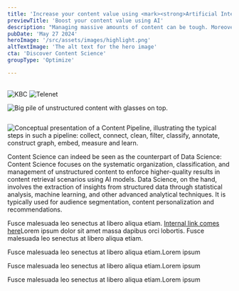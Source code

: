 ```yaml
---
title: 'Increase your content value using <mark><strong>Artificial Intelligence</strong></mark>'
previewTitle: 'Boost your content value using AI'
description: "Managing massive amounts of content can be tough. Moreover, discovery and search pose new challenges given the increasing information overload. AI advancements offer new tools to extract and maximize content value innovatively."
pubDate: 'May 27 2024'
heroImage: '/src/assets/images/highlight.png'
altTextImage: 'The alt text for the hero image'
cta: 'Discover Content Science'
groupType: 'Optimize'

---
```


<HeroHeader 
	headline={frontmatter.title}
    text={frontmatter.description}
    backgroundImage={frontmatter.heroImage} >	
	<Customers headline="Customers we advised on Content Science">
		<Image src={kbc} alt="KBC" class="w-auto h-10"/>
		<Image src={telenet} alt="Telenet" class="w-auto h-10"/>
	</Customers> 
</HeroHeader>

<TeaserWithImage
	align="left" 
	headline="Unsure about LLMs and GPTs? We hear you."
	description="<strong>70%</strong> of all content in your organization is unstructured. How can you make the most of it? We know managing unstructured content can be overwhelming. Without a clear approach to <strong>content governance</strong>, you face efficiency issues that turn processes into time-consuming and costly tasks. Your customers also struggle to find the right information on your digital channels.<br /><br />You might think a Large Language Model (LLM) is the fix, right? But LLMs often lack domain knowledge and can deliver inaccurate information, falling short of providing a truly qualitative experience. That’s where Content Science comes in. It facilitates the <strong>structure and precision</strong> needed to manage your unstructured content effectively, ensuring your customers get accurate and up-to-date information every time.">
	<Image src={content_pile} alt="Big pile of unstructured content with glasses on top." width={512} height={512} class="rounded-xl" />
</TeaserWithImage>

<TilesContainer 
    headline="Benefits of Content Science for your organization"
    description="Techniques like <strong>Retrieval Augmented Generation</strong> (RAG) are not a magic bullet. Without a centralized content governance process and additional content enrichment or context classification, the output of Generative AI models often falls short for high-end production use cases.<br /><br />Content Science, however, is the answer. It focuses on harnessing your unstructured content to its fullest potential by optimizing its lifecycle for AI use cases, ensuring your content is managed effectively and used to its greatest advantage.">
    <SmallTile 
		headline="Prepare your content for AI use cases"
		description="Introduce a Content Pipeline to augment your content before using it in an AI context.">
    </SmallTile>
    <SmallTile 
		headline="Embed up-to-date domain knowledge"
		description="Provide LLMs with extra context by feeding in your organizational knowledge.">
    </SmallTile>
    <SmallTile 
		headline="Enforce more accurate LLM outputs"
		description="Reduce hallucinations by limiting LLM scope to your own private set content.">
    </SmallTile>
    <div slot="bg-image" class="absolute -z-10 w-[250%] md:w-[1240px] h-[1000px] -right-3/4 sm:-right-full lg:-right-1/3 -bottom-20 md:-top-20 bg-contain bg-no-repeat">
      <Image loading="lazy" src={slant} alt="" />
    </div>
</TilesContainer>

<TeaserWithImage 
	headline="Discover Content Pipelines"
	description="Content teams often struggle with content that is siloed, unstructured, and scattered across various sources. A Content Pipeline allows you to apply the discipline of Content Science by <strong>transforming raw content</strong> into structured, annotated, and accessible information, significantly enhancing the performance of applied AI models.<br /><br />A Content Pipeline <strong>complements</strong> your RAG setup by collecting and connecting diverse data sources. It begins by cleaning and filtering the content to remove noise and irrelevant information. Then, classification and annotation processes organize the content into meaningful categories and add valuable metadata. Constructing a <strong>knowledge graph</strong> embeds these structured insights, creating rich, interconnected data representations.">
	<Image src={content_pipeline} alt="Conceptual presentation of a Content Pipeline, illustrating the typical steps in such a pipeline: collect, connect, clean, filter, classify, annotate, construct graph, embed, measure and learn." width={968} class="rounded-xl" />
</TeaserWithImage>

<TeaserWithImage 
	headline="Typical use cases for Content Pipelines"
	description="Content pipelines can be used in various business scenarios, such as:
	<ul>
		<li>Customer Support Automation: Improve AI chatbots and virtual assistants with accurate, up-to-date information for better customer service.</li>
		<li>Knowledge Management: Organize and structure large volumes of internal documents, making it easier for employees to find and use information.</li>
		<li>Content Personalization: Deliver tailored content to users based on their preferences and behavior, boosting engagement and conversion rates.</li>
		<li>Regulatory Compliance: Ensure all content meets industry regulations by systematically categorizing and tagging it for easy retrieval and audits.</li>
		<li>Product Information Management: Structure product data for e-commerce platforms, ensuring consistency and accuracy across all channels.</li>
	</ul>
	<p>At Amexio, we know that defining initial business cases can be tough. That’s why we offer support in this crucial first step, helping you package a content pipeline as part of a larger content science strategy. While we focus on building a comprehensive content science strategy, we also help define a first concrete use-case that immediately shows business value.</p>">
</TeaserWithImage>
  
<Highlight 
	title="Ready to set up your Content Pipeline?"
	text="Let's meet up and discuss the first steps on how to kickstart a Content Science initiative in your organization."
	image='/src/assets/images/leuvenoffice_2.jpg'
	buttonText="Book a meeting with one of our experts"
	link="google.be"
	/>

<Faq headline="Questions we usually get">
	<FaqQuestion
		headline="Is Content Science related to Data Science?"
		headlineTag="h3"> 
		<p>Content Science can indeed be seen as the counterpart of Data Science: Content Science focuses on the systematic organization, classification, and management of unstructured content to enforce higher-quality results in content retrieval scenarios using AI models. Data Science, on the hand, involves the extraction of insights from structured data through statistical analysis, machine learning, and other advanced analytical techniques. It is typically used for audience segmentation, content personalization and recommendations.</p>
	</FaqQuestion>
	<FaqQuestion 
		headline="What are the first steps to take?"
		headlineTag="h3" >
		<p>Fusce malesuada leo senectus at libero aliqua etiam. <a href="#internal link">Internal link comes here</a>Lorem ipsum dolor sit amet massa dapibus orci lobortis. Fusce malesuada leo senectus at libero aliqua etiam.</p>
	</FaqQuestion>
	<FaqQuestion 
		headline="Can AmeXio Fuse help me get started?">
		<p>Fusce malesuada leo senectus at libero aliqua etiam.Lorem ipsum</p>
	</FaqQuestion>
	<FaqQuestion 
		headline="What are the biggest challenges when deploying AI-augmented search?">
		<p>Fusce malesuada leo senectus at libero aliqua etiam.Lorem ipsum</p>
	</FaqQuestion>
	<FaqQuestion 
		headline="Which technology is typically used to implement a Content Pipeline in practice?">
		<p>Fusce malesuada leo senectus at libero aliqua etiam.Lorem ipsum</p>
	</FaqQuestion>
</Faq>
